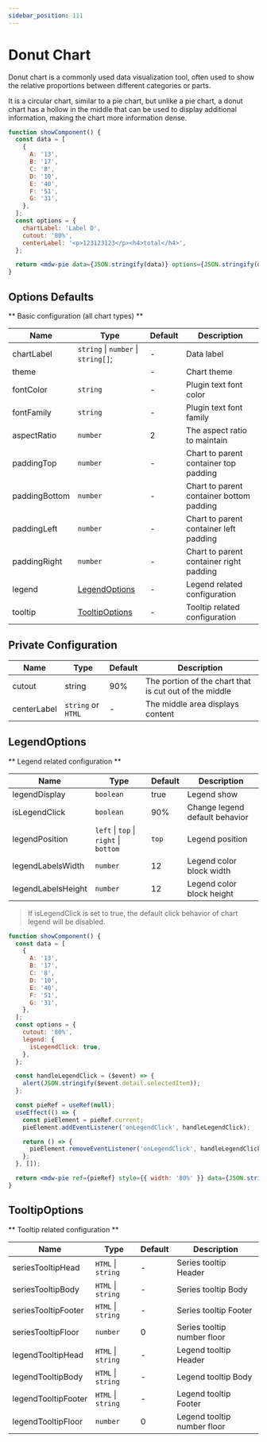 ```yaml
---
sidebar_position: 111
---
```



# Donut Chart

Donut chart is a commonly used data visualization tool, often used to show the relative proportions between different categories or parts.

It is a circular chart, similar to a pie chart, but unlike a pie chart, a donut chart has a hollow in the middle that can be used to display additional information, making the chart more information dense.

```jsx live
function showComponent() {
  const data = [
    {
      A: '13',
      B: '17',
      C: '8',
      D: '10',
      E: '40',
      F: '51',
      G: '31',
    },
  ];
  const options = {
    chartLabel: 'Label D',
    cutout: '80%',
    centerLabel: '<p>123123123</p><h4>total</h4>',
  };

  return <mdw-pie data={JSON.stringify(data)} options={JSON.stringify(options)}></mdw-pie>;
}
```

## Options Defaults

** Basic configuration (all chart types) **

| Name          | Type                                | Default | Description                                 |
| ------------- | ----------------------------------- | ------- | ------------------------------------------- |
| chartLabel    | `string` \| `number` \| `string[]`; | -       | Data label                                  |
| theme         |                                     | -       | Chart theme                                 |
| fontColor     | `string`                            | -       | Plugin text font color                      |
| fontFamily    | `string`                            | -       | Plugin text font family                     |
| aspectRatio   | `number`                            | 2       | The aspect ratio to maintain                |
| paddingTop    | `number`                            | -       | Chart to parent container top padding       |
| paddingBottom | `number`                            | -       | Chart to parent container bottom padding    |
| paddingLeft   | `number`                            | -       | Chart to parent container left padding      |
| paddingRight  | `number`                            | -       | Chart to parent container right padding     |
| legend        | [LegendOptions](#legendoptions)     | -       | Legend related configuration                |
| tooltip       | [TooltipOptions](#tooltipoptions)   | -       | Tooltip related configuration               |

## Private Configuration

| Name        | Type               | Default | Description                                            |
| ----------- | ------------------ | ------- | ------------------------------------------------------ |
| cutout      | string             | 90%     | The portion of the chart that is cut out of the middle |
| centerLabel | `string` or `HTML` | -       | The middle area displays content                       |

## LegendOptions

** Legend related configuration **

| Name               | Type                                   | Default | Description                    |
| ------------------ | -------------------------------------- | ------- | ------------------------------ |
| legendDisplay      | `boolean`                              | true    | Legend show                    |
| isLegendClick      | `boolean`                              | 90%     | Change legend default behavior |
| legendPosition     | `left` \| `top` \| `right` \| `bottom` | `top`   | Legend position                |
| legendLabelsWidth  | `number`                               | 12      | Legend color block width       |
| legendLabelsHeight | `number`                               | 12      | Legend color block height      |

> If isLegendClick is set to true, the default click behavior of chart legend will be disabled.

```jsx live
function showComponent() {
  const data = [
    {
      A: '13',
      B: '17',
      C: '8',
      D: '10',
      E: '40',
      F: '51',
      G: '31',
    },
  ];
  const options = {
    cutout: '80%',
    legend: {
      isLegendClick: true,
    },
  };

  const handleLegendClick = ($event) => {
    alert(JSON.stringify($event.detail.selectedItem));
  };

  const pieRef = useRef(null);
  useEffect(() => {
    const pieElement = pieRef.current;
    pieElement.addEventListener('onLegendClick', handleLegendClick);

    return () => {
      pieElement.removeEventListener('onLegendClick', handleLegendClick);
    };
  }, []);

  return <mdw-pie ref={pieRef} style={{ width: '80%' }} data={JSON.stringify(data)} options={JSON.stringify(options)}></mdw-pie>;
}
```

## TooltipOptions

** Tooltip related configuration **

| Name                | Type               | Default | Description                 |
| ------------------- | ------------------ | ------- | --------------------------- |
| seriesTooltipHead   | `HTML` \| `string` | -       | Series tooltip Header       |
| seriesTooltipBody   | `HTML` \| `string` | -       | Series tooltip Body         |
| seriesTooltipFooter | `HTML` \| `string` | -       | Series tooltip Footer       |
| seriesTooltipFloor  | `number`           | 0       | Series tooltip number floor |
| legendTooltipHead   | `HTML` \| `string` | -       | Legend tooltip Header       |
| legendTooltipBody   | `HTML` \| `string` | -       | Legend tooltip Body         |
| legendTooltipFooter | `HTML` \| `string` | -       | Legend tooltip Footer       |
| legendTooltipFloor  | `number`           | 0       | Legend tooltip number floor |
